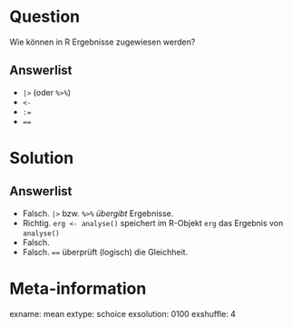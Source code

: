 Question
========

Wie können in R Ergebnisse zugewiesen werden?

Answerlist
----------
* `|>` (oder `%>%`)
* `<-`
* `:=`
* `==`

Solution
========

Answerlist
----------
* Falsch. `|>` bzw. `%>%` *übergibt* Ergebnisse.
* Richtig. `erg <- analyse()` speichert im R-Objekt `erg` das Ergebnis von `analyse()`
* Falsch. 
* Falsch. `==` überprüft (logisch) die Gleichheit.

Meta-information
================
exname: mean
extype: schoice
exsolution: 0100
exshuffle: 4
